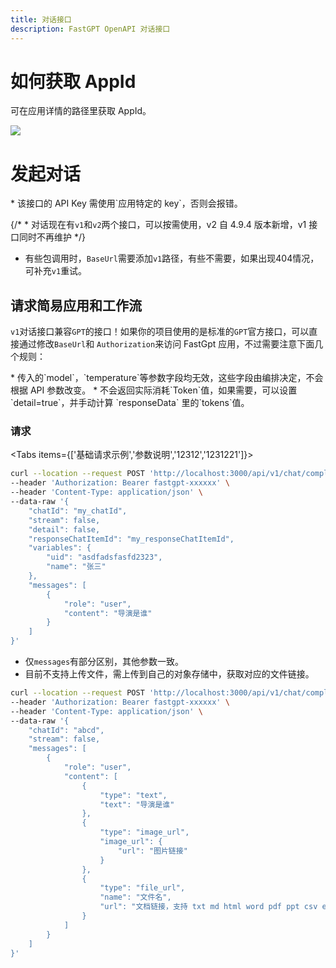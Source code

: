 ```yaml
---
title: 对话接口
description: FastGPT OpenAPI 对话接口
---
```



# 如何获取 AppId

可在应用详情的路径里获取 AppId。

![](/imgs/appid.png)

# 发起对话

<Alert icon="🤖" context="success">
* 该接口的 API Key 需使用`应用特定的 key`，否则会报错。  

{/* * 对话现在有`v1`和`v2`两个接口，可以按需使用，v2 自 4.9.4 版本新增，v1 接口同时不再维护 */}

* 有些包调用时，`BaseUrl`需要添加`v1`路径，有些不需要，如果出现404情况，可补充`v1`重试。
</Alert>

## 请求简易应用和工作流

`v1`对话接口兼容`GPT`的接口！如果你的项目使用的是标准的`GPT`官方接口，可以直接通过修改`BaseUrl`和 `Authorization`来访问 FastGpt 应用，不过需要注意下面几个规则：

<Alert icon="🤖" context="success">
* 传入的`model`，`temperature`等参数字段均无效，这些字段由编排决定，不会根据 API 参数改变。
* 不会返回实际消耗`Token`值，如果需要，可以设置`detail=true`，并手动计算 `responseData` 里的`tokens`值。
</Alert>

### 请求

<Tabs items={['基础请求示例','参数说明','12312','1231221']}>
  <Tab>

```bash
curl --location --request POST 'http://localhost:3000/api/v1/chat/completions' \
--header 'Authorization: Bearer fastgpt-xxxxxx' \
--header 'Content-Type: application/json' \
--data-raw '{
    "chatId": "my_chatId",
    "stream": false,
    "detail": false,
    "responseChatItemId": "my_responseChatItemId",
    "variables": {
        "uid": "asdfadsfasfd2323",
        "name": "张三"
    },
    "messages": [
        {
            "role": "user",
            "content": "导演是谁"
        }
    ]
}'
```

  </Tab>
  <Tab>

* 仅`messages`有部分区别，其他参数一致。
* 目前不支持上传文件，需上传到自己的对象存储中，获取对应的文件链接。

```bash
curl --location --request POST 'http://localhost:3000/api/v1/chat/completions' \
--header 'Authorization: Bearer fastgpt-xxxxxx' \
--header 'Content-Type: application/json' \
--data-raw '{
    "chatId": "abcd",
    "stream": false,
    "messages": [
        {
            "role": "user",
            "content": [
                {
                    "type": "text",
                    "text": "导演是谁"
                },
                {
                    "type": "image_url",
                    "image_url": {
                        "url": "图片链接"
                    }
                },
                {
                    "type": "file_url",
                    "name": "文件名",
                    "url": "文档链接，支持 txt md html word pdf ppt csv excel"
                }
            ]
        }
    ]
}'
```

  </Tab>


</Tabs>
